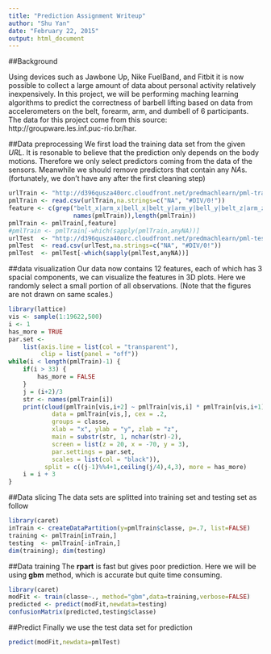 ```yaml
---
title: "Prediction Assignment Writeup"
author: "Shu Yan"
date: "February 22, 2015"
output: html_document
---
```


##Background

Using devices such as Jawbone Up, Nike FuelBand, and Fitbit it is now possible to collect a large amount of data about personal activity relatively inexpensively. In this project, we will be performing maching learning algorithms to predict the correctness of barbell lifting based on data from accelerometers on the belt, forearm, arm, and dumbell of 6 participants. The data for this project come from this source: http://groupware.les.inf.puc-rio.br/har.

##Data preprocessing
We first load the training data set from the given *URL*. It is resonable to believe that the prediction only depends on the body motions. Therefore we only select predictors coming from the data of the sensors. Meanwhile we should remove predictors that contain any *NA*s. (fortunately, we don't have any after the first cleaning step)

```r
urlTrain <- "http://d396qusza40orc.cloudfront.net/predmachlearn/pml-training.csv"
pmlTrain <- read.csv(urlTrain,na.strings=c("NA", "#DIV/0!"))
feature <- c(grep("belt_x|arm_x|bell_x|belt_y|arm_y|bell_y|belt_z|arm_z|bell_z",
                  names(pmlTrain)),length(pmlTrain))
pmlTrain <- pmlTrain[,feature]
#pmlTrain <- pmlTrain[-which(sapply(pmlTrain,anyNA))]
urlTest  <- "http://d396qusza40orc.cloudfront.net/predmachlearn/pml-testing.csv"
pmlTest  <- read.csv(urlTest,na.strings=c("NA", "#DIV/0!"))
pmlTest  <- pmlTest[-which(sapply(pmlTest,anyNA))]
```

##data visualization
Our data now contains 12 features, each of which has 3 spacial components, we can visualize the features in 3D plots. Here we randomly select a small portion of all observations. (Note that the figures are not drawn on same scales.)
```r
library(lattice)
vis <- sample(1:19622,500)
i <- 1
has_more = TRUE
par.set <-
    list(axis.line = list(col = "transparent"),
         clip = list(panel = "off"))
while(i < length(pmlTrain)-1) {
    if(i > 33) {
        has_more = FALSE
    }
    j = (i+2)/3
    str <- names(pmlTrain[i])
    print(cloud(pmlTrain[vis,i+2] ~ pmlTrain[vis,i] * pmlTrain[vis,i+1], 
            data = pmlTrain[vis,], cex = .2, 
            groups = classe, 
            xlab = "x", ylab = "y", zlab = "z",
            main = substr(str, 1, nchar(str)-2),
            screen = list(z = 20, x = -70, y = 3),
            par.settings = par.set,
            scales = list(col = "black")),
          split = c((j-1)%%4+1,ceiling(j/4),4,3), more = has_more)
    i = i + 3
}
```

##Data slicing
The data sets are splitted into training set and testing set as follow
```r
library(caret)
inTrain <- createDataPartition(y=pmlTrain$classe, p=.7, list=FALSE)
training <- pmlTrain[inTrain,]
testing  <- pmlTrain[-inTrain,]
dim(training); dim(testing)
```

##Data training
The **rpart** is fast but gives poor prediction. Here we will be using **gbm** method, which is accurate but quite time consuming.
```r
library(caret)
modFit <- train(classe~., method="gbm",data=training,verbose=FALSE)
predicted <- predict(modFit,newdata=testing)
confusionMatrix(predicted,testing$classe)
```

##Predict
Finally we use the test data set for prediction
```r
predict(modFit,newdata=pmlTest)
```

